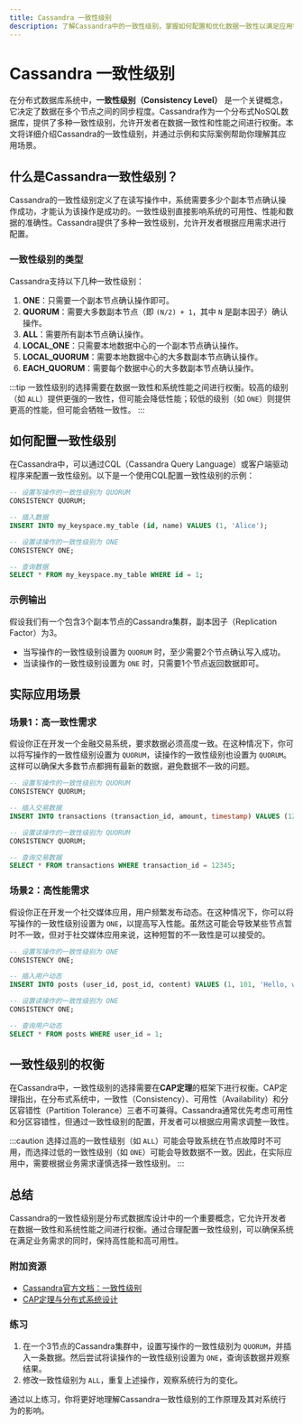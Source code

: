 ```yaml
---
title: Cassandra 一致性级别
description: 了解Cassandra中的一致性级别，掌握如何配置和优化数据一致性以满足应用需求。
---
```


# Cassandra 一致性级别

在分布式数据库系统中，**一致性级别（Consistency Level）** 是一个关键概念，它决定了数据在多个节点之间的同步程度。Cassandra作为一个分布式NoSQL数据库，提供了多种一致性级别，允许开发者在数据一致性和性能之间进行权衡。本文将详细介绍Cassandra的一致性级别，并通过示例和实际案例帮助你理解其应用场景。

## 什么是Cassandra一致性级别？

Cassandra的一致性级别定义了在读写操作中，系统需要多少个副本节点确认操作成功，才能认为该操作是成功的。一致性级别直接影响系统的可用性、性能和数据的准确性。Cassandra提供了多种一致性级别，允许开发者根据应用需求进行配置。

### 一致性级别的类型

Cassandra支持以下几种一致性级别：

1. **ONE**：只需要一个副本节点确认操作即可。
2. **QUORUM**：需要大多数副本节点（即 `(N/2) + 1`，其中 `N` 是副本因子）确认操作。
3. **ALL**：需要所有副本节点确认操作。
4. **LOCAL_ONE**：只需要本地数据中心的一个副本节点确认操作。
5. **LOCAL_QUORUM**：需要本地数据中心的大多数副本节点确认操作。
6. **EACH_QUORUM**：需要每个数据中心的大多数副本节点确认操作。

:::tip
一致性级别的选择需要在数据一致性和系统性能之间进行权衡。较高的级别（如 `ALL`）提供更强的一致性，但可能会降低性能；较低的级别（如 `ONE`）则提供更高的性能，但可能会牺牲一致性。
:::

## 如何配置一致性级别

在Cassandra中，可以通过CQL（Cassandra Query Language）或客户端驱动程序来配置一致性级别。以下是一个使用CQL配置一致性级别的示例：

```sql
-- 设置写操作的一致性级别为 QUORUM
CONSISTENCY QUORUM;

-- 插入数据
INSERT INTO my_keyspace.my_table (id, name) VALUES (1, 'Alice');

-- 设置读操作的一致性级别为 ONE
CONSISTENCY ONE;

-- 查询数据
SELECT * FROM my_keyspace.my_table WHERE id = 1;
```

### 示例输出

假设我们有一个包含3个副本节点的Cassandra集群，副本因子（Replication Factor）为3。

- 当写操作的一致性级别设置为 `QUORUM` 时，至少需要2个节点确认写入成功。
- 当读操作的一致性级别设置为 `ONE` 时，只需要1个节点返回数据即可。

## 实际应用场景

### 场景1：高一致性需求

假设你正在开发一个金融交易系统，要求数据必须高度一致。在这种情况下，你可以将写操作的一致性级别设置为 `QUORUM`，读操作的一致性级别也设置为 `QUORUM`。这样可以确保大多数节点都拥有最新的数据，避免数据不一致的问题。

```sql
-- 设置写操作的一致性级别为 QUORUM
CONSISTENCY QUORUM;

-- 插入交易数据
INSERT INTO transactions (transaction_id, amount, timestamp) VALUES (12345, 100.00, '2023-10-01 12:00:00');

-- 设置读操作的一致性级别为 QUORUM
CONSISTENCY QUORUM;

-- 查询交易数据
SELECT * FROM transactions WHERE transaction_id = 12345;
```

### 场景2：高性能需求

假设你正在开发一个社交媒体应用，用户频繁发布动态。在这种情况下，你可以将写操作的一致性级别设置为 `ONE`，以提高写入性能。虽然这可能会导致某些节点暂时不一致，但对于社交媒体应用来说，这种短暂的不一致性是可以接受的。

```sql
-- 设置写操作的一致性级别为 ONE
CONSISTENCY ONE;

-- 插入用户动态
INSERT INTO posts (user_id, post_id, content) VALUES (1, 101, 'Hello, world!');

-- 设置读操作的一致性级别为 ONE
CONSISTENCY ONE;

-- 查询用户动态
SELECT * FROM posts WHERE user_id = 1;
```

## 一致性级别的权衡

在Cassandra中，一致性级别的选择需要在**CAP定理**的框架下进行权衡。CAP定理指出，在分布式系统中，一致性（Consistency）、可用性（Availability）和分区容错性（Partition Tolerance）三者不可兼得。Cassandra通常优先考虑可用性和分区容错性，但通过一致性级别的配置，开发者可以根据应用需求调整一致性。

:::caution
选择过高的一致性级别（如 `ALL`）可能会导致系统在节点故障时不可用，而选择过低的一致性级别（如 `ONE`）可能会导致数据不一致。因此，在实际应用中，需要根据业务需求谨慎选择一致性级别。
:::

## 总结

Cassandra的一致性级别是分布式数据库设计中的一个重要概念，它允许开发者在数据一致性和系统性能之间进行权衡。通过合理配置一致性级别，可以确保系统在满足业务需求的同时，保持高性能和高可用性。

### 附加资源

- [Cassandra官方文档：一致性级别](https://cassandra.apache.org/doc/latest/cassandra/operating/consistency.html)
- [CAP定理与分布式系统设计](https://en.wikipedia.org/wiki/CAP_theorem)

### 练习

1. 在一个3节点的Cassandra集群中，设置写操作的一致性级别为 `QUORUM`，并插入一条数据。然后尝试将读操作的一致性级别设置为 `ONE`，查询该数据并观察结果。
2. 修改一致性级别为 `ALL`，重复上述操作，观察系统行为的变化。

通过以上练习，你将更好地理解Cassandra一致性级别的工作原理及其对系统行为的影响。